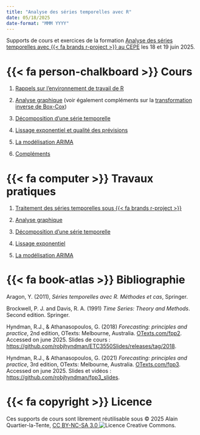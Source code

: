 ```yaml
---
title: "Analyse des séries temporelles avec R"
date: 05/18/2025
date-format: "MMM YYYY"
---
```



Supports de cours et exercices de la formation [Analyse des séries temporelles avec {{< fa brands r-project >}} au CEPE](https://www.lecepe.fr/formations/methodes-statistiques/series-temporelles/analyse-des-series-temporelles-avec-r_44.html) les 18 et 19 juin 2025.

# {{< fa person-chalkboard >}} Cours

1. [Rappels sur l’environnement de travail de R](Cours/1_Rappels_R.pdf)

2. [Analyse graphique](Cours/2_Analyse_Graphique.pdf) (voir également compléments sur la [transformation inverse de Box-Cox](backcasttransform.qmd))

3. [Décomposition d'une série temporelle](Cours/3_Decomposition.pdf)

4. [Lissage exponentiel et qualité des prévisions](Cours/4_Lissage_Exponentiel.pdf)

5. [La modélisation ARIMA](Cours/5_ARIMA.pdf)

6. [Compléments](Cours/6_Complements.pdf)


# {{< fa computer >}} Travaux pratiques

1. [Traitement des séries temporelles sous {{< fa brands r-project >}}](TP/1_Manipulation_series_temporelles.qmd)

2. [Analyse graphique](TP/2_Graphiques.qmd)

3. [Décomposition d'une série temporelle](TP/3_Decomposition.qmd)

4. [Lissage exponentiel](TP/4_Lissage_Exponentiel.qmd)

5. [La modélisation ARIMA](TP/5_ARIMA.qmd)



# {{< fa book-atlas >}} Bibliographie 

Aragon, Y. (2011), *Séries temporelles avec R. Méthodes et cas*, Springer.

Brockwell, P. J. and Davis, R. A. (1991) *Time Series: Theory and Methods*. Second edition. Springer.

Hyndman, R.J., & Athanasopoulos, G. (2018) *Forecasting: principles and practice*, 2nd edition, OTexts: Melbourne, Australia. [OTexts.com/fpp2](https://OTexts.com/fpp2). Accessed on june 2025.
Slides de cours : <https://github.com/robjhyndman/ETC3550Slides/releases/tag/2018>.

Hyndman, R.J., & Athanasopoulos, G. (2021) *Forecasting: principles and practice*, 3rd edition, OTexts: Melbourne, Australia. [OTexts.com/fpp3](https://OTexts.com/fpp3). Accessed on june 2025.
Slides et vidéos : <https://github.com/robjhyndman/fpp3_slides>.

# {{< fa copyright >}} Licence

Ces supports de cours sont librement réutilisable sous © 2025 Alain Quartier-la-Tente, [CC BY-NC-SA 3.0 <img alt="Licence Creative Commons" style="display: inline-block; margin: 0" src="https://i.creativecommons.org/l/by-nc-sa/4.0/88x31.png"/>](http://creativecommons.org/licenses/by-nc-sa/4.0/).

